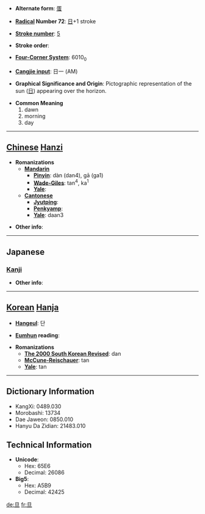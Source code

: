 * '''Alternate form''': [[蛋]]

* '''[[Wiktionary:Chinese radical index| Radical]] Number 72''': [[Wiktionary:Chinese radical index 日|日]]+1 stroke

* '''[[Wiktionary:Chinese total strokes index|Stroke number]]''': [[Wiktionary:Chinese total strokes index 5|5]]

* '''Stroke order''': 

* '''[[Wiktionary:Chinese four corner index|Four-Corner System]]''': 6010<sub>0</sub>

* '''[[Wiktionary:Chinese Cangjie index|Cangjie input]]''': 日一 (AM)

* '''Graphical Significance and Origin''': Pictographic representation of the sun ([[日]]) appearing over the horizon.

* '''Common Meaning'''
*#dawn
*# morning
*# day


----

== [[Chinese]] [[Hanzi]] ==

* '''Romanizations'''
** '''[[Mandarin]]'''
*** '''[[Pinyin]]''': dàn (dan4), gā (ga1)
*** '''[[Wade-Giles]]''': tan<sup>4</sup>, ka<sup>1</sup>
*** '''[[Yale]]''': 
** '''[[Cantonese]]'''
*** '''[[Jyutping]]''':
*** '''[[Penkyamp]]''': 
*** '''[[Yale]]''': daan3

* '''Other info''': 

----

==Japanese==
===[[Kanji]]===
{{kanji|on readings=[[たん]] (tan)|kun readings=[[あした]] (ashita)}}

* '''Other info''':  

----

== [[Korean]] [[Hanja]] ==

* '''[[Hangeul]]''': 단

* '''[[Eumhun]] reading''': 

* '''Romanizations'''
** '''[[The 2000 South Korean Revised Romanization|The 2000 South Korean Revised]]''': dan
** '''[[McCune-Reischauer]]''': tan
** '''[[Yale]]''': tan

----

== Dictionary Information ==

* KangXi: 0489.030
* Morobashi: 13734
* Dae Jaweon: 0850.010
* Hanyu Da Zidian: 21483.010

== Technical Information ==

* '''Unicode''':
** Hex: 65E6
** Decimal: 26086
* '''Big5''':
** Hex: A5B9
** Decimal: 42425
[[de:旦]]
[[fr:旦]]